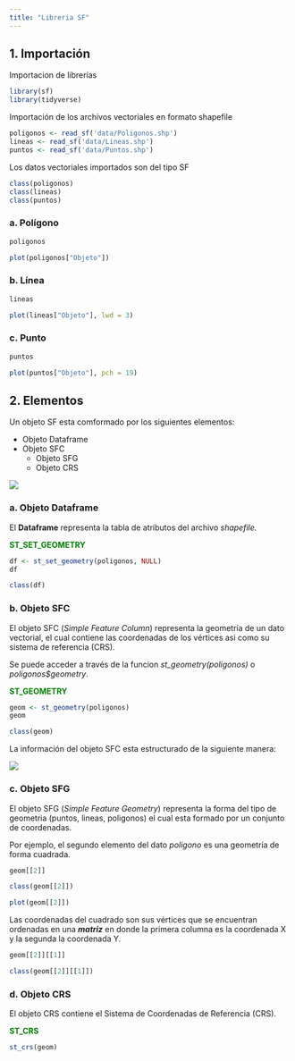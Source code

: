 ```yaml
---
title: "Libreria SF"
---
```


## 1. Importación

Importacion de librerías

```r
library(sf)
library(tidyverse) 
```

Importación de los archivos vectoriales en formato shapefile

```r
poligonos <- read_sf('data/Poligonos.shp')
lineas <- read_sf('data/Lineas.shp')
puntos <- read_sf('data/Puntos.shp')
```

Los datos vectoriales importados son del tipo SF

```r
class(poligonos)
class(lineas)
class(puntos)
```

### a. Polígono

```r
poligonos
```

```r
plot(poligonos["Objeto"])
```

### b. Línea

```r
lineas
```

```r
plot(lineas["Objeto"], lwd = 3)
```

### c. Punto

```r
puntos
```

```r
plot(puntos["Objeto"], pch = 19)
```

## 2. Elementos

Un objeto SF esta comformado por los siguientes elementos:

-   Objeto Dataframe
-   Objeto SFC
    -   Objeto SFG
    -   Objeto CRS

![](DATA/Diagrama%20SF.png){fig-align="center"}

### a. Objeto Dataframe

El **Dataframe** representa la tabla de atributos del archivo *shapefile.*

[**ST_SET_GEOMETRY**]{style="color:green;"}

```r
df <- st_set_geometry(poligonos, NULL)
df
```

```r
class(df)
```

### b. Objeto SFC

El objeto SFC (*Simple Feature Column*) representa la geometría de un dato vectorial, el cual contiene las coordenadas de los vértices asi como su sistema de referencia (CRS).

Se puede acceder a través de la funcion *st_geometry(poligonos)* o *poligonos\$geometry*.

[**ST_GEOMETRY**]{style="color:green;"}

```r
geom <- st_geometry(poligonos)
geom
```

```r
class(geom)
```

La información del objeto SFC esta estructurado de la siguiente manera:

![](DATA/Tabla%20geometrias.PNG){fig-align="center"}

### c. Objeto SFG

El objeto SFG (*Simple Feature Geometry*) representa la forma del tipo de geometria (puntos, lineas, poligonos) el cual esta formado por un conjunto de coordenadas.

Por ejemplo, el segundo elemento del dato *poligono* es una geometría de forma cuadrada.

```r
geom[[2]]
```

```r
class(geom[[2]])
```

```r
plot(geom[[2]])
```

Las coordenadas del cuadrado son sus vértices que se encuentran ordenadas en una ***matriz*** en donde la primera columna es la coordenada X y la segunda la coordenada Y.

```r
geom[[2]][[1]]
```

```r
class(geom[[2]][[1]])
```

### d. Objeto CRS

El objeto CRS contiene el Sistema de Coordenadas de Referencia (CRS).

[**ST_CRS**]{style="color:green;"}

```r
st_crs(geom)
```
